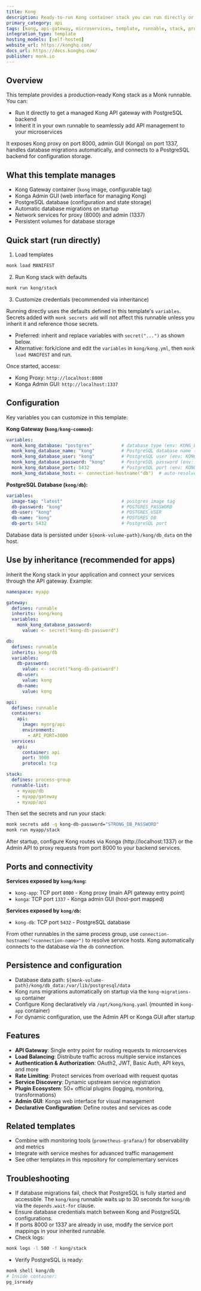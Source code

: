 ```yaml
---
title: Kong
description: Ready-to-run Kong container stack you can run directly or inherit to integrate an API gateway into your microservices infrastructure.
primary_category: api
tags: [kong, api-gateway, microservices, template, runnable, stack, proxy, load-balancing]
integration_type: template
hosting_models: [self-hosted]
website_url: https://konghq.com/
docs_url: https://docs.konghq.com/
publisher: monk.io
---
```


## Overview

This template provides a production‑ready Kong stack as a Monk runnable. You can:

- Run it directly to get a managed Kong API gateway with PostgreSQL backend
- Inherit it in your own runnable to seamlessly add API management to your microservices

It exposes Kong proxy on port 8000, admin GUI (Konga) on port 1337, handles database migrations automatically, and connects to a PostgreSQL backend for configuration storage.

## What this template manages

- Kong Gateway container (`kong` image, configurable tag)
- Konga Admin GUI (web interface for managing Kong)
- PostgreSQL database (configuration and state storage)
- Automatic database migrations on startup
- Network services for proxy (8000) and admin (1337)
- Persistent volumes for database storage

## Quick start (run directly)

1) Load templates

```bash
monk load MANIFEST
```

2) Run Kong stack with defaults

```bash
monk run kong/stack
```

3) Customize credentials (recommended via inheritance)

Running directly uses the defaults defined in this template's `variables`. Secrets added with `monk secrets add` will not affect this runnable unless you inherit it and reference those secrets.

- Preferred: inherit and replace variables with `secret("...")` as shown below.
- Alternative: fork/clone and edit the `variables` in `kong/kong.yml`, then `monk load MANIFEST` and run.

Once started, access:
- Kong Proxy: `http://localhost:8000`
- Konga Admin GUI: `http://localhost:1337`

## Configuration

Key variables you can customize in this template:

**Kong Gateway (`kong/kong-common`):**
```yaml
variables:
  monk_kong_database: "postgres"           # database type (env: KONG_DATABASE)
  monk_kong_database_name: "kong"          # PostgreSQL database name (env: KONG_PG_DATABASE)
  monk_kong_database_user: "kong"          # PostgreSQL user (env: KONG_PG_USER)
  monk_kong_database_password: "kong"      # PostgreSQL password (env: KONG_PG_PASSWORD)
  monk_kong_database_port: 5432            # PostgreSQL port (env: KONG_PG_PORT)
  monk_kong_database_host: <- connection-hostname("db")  # auto-resolved from connection
```

**PostgreSQL Database (`kong/db`):**
```yaml
variables:
  image-tag: "latest"                      # postgres image tag
  db-password: "kong"                      # POSTGRES_PASSWORD
  db-user: "kong"                          # POSTGRES_USER
  db-name: "kong"                          # POSTGRES_DB
  db-port: 5432                            # PostgreSQL port
```

Database data is persisted under `${monk-volume-path}/kong/db_data` on the host.

## Use by inheritance (recommended for apps)

Inherit the Kong stack in your application and connect your services through the API gateway. Example:

```yaml
namespace: myapp

gateway:
  defines: runnable
  inherits: kong/kong
  variables:
    monk_kong_database_password:
      value: <- secret("kong-db-password")

db:
  defines: runnable
  inherits: kong/db
  variables:
    db-password:
      value: <- secret("kong-db-password")
    db-user:
      value: kong
    db-name:
      value: kong

api:
  defines: runnable
  containers:
    api:
      image: myorg/api
      environment:
        - API_PORT=3000
  services:
    api:
      container: api
      port: 3000
      protocol: tcp

stack:
  defines: process-group
  runnable-list:
    - myapp/db
    - myapp/gateway
    - myapp/api
```

Then set the secrets and run your stack:

```bash
monk secrets add -g kong-db-password="STRONG_DB_PASSWORD"
monk run myapp/stack
```

After startup, configure Kong routes via Konga (http://localhost:1337) or the Admin API to proxy requests from port 8000 to your backend services.

## Ports and connectivity

**Services exposed by `kong/kong`:**
- `kong-app`: TCP port `8000` - Kong proxy (main API gateway entry point)
- `konga`: TCP port `1337` - Konga admin GUI (host-port mapped)

**Services exposed by `kong/db`:**
- `kong-db`: TCP port `5432` - PostgreSQL database

From other runnables in the same process group, use `connection-hostname("<connection-name>")` to resolve service hosts. Kong automatically connects to the database via the `db` connection.

## Persistence and configuration

- Database data path: `${monk-volume-path}/kong/db_data:/var/lib/postgresql/data`
- Kong runs migrations automatically on startup via the `kong-migrations-up` container
- Configure Kong declaratively via `/opt/kong/kong.yaml` (mounted in `kong-app` container)
- For dynamic configuration, use the Admin API or Konga GUI after startup

## Features

- **API Gateway**: Single entry point for routing requests to microservices
- **Load Balancing**: Distribute traffic across multiple service instances
- **Authentication & Authorization**: OAuth2, JWT, Basic Auth, API keys, and more
- **Rate Limiting**: Protect services from overload with request quotas
- **Service Discovery**: Dynamic upstream service registration
- **Plugin Ecosystem**: 50+ official plugins (logging, monitoring, transformations)
- **Admin GUI**: Konga web interface for visual management
- **Declarative Configuration**: Define routes and services as code

## Related templates

- Combine with monitoring tools (`prometheus-grafana/`) for observability and metrics
- Integrate with service meshes for advanced traffic management
- See other templates in this repository for complementary services

## Troubleshooting

- If database migrations fail, check that PostgreSQL is fully started and accessible. The `kong/kong` runnable waits up to 30 seconds for `kong/db` via the `depends.wait-for` clause.
- Ensure database credentials match between Kong and PostgreSQL configurations.
- If ports 8000 or 1337 are already in use, modify the service port mappings in your inherited runnable.
- Check logs:

```bash
monk logs -l 500 -f kong/stack
```

- Verify PostgreSQL is ready:

```bash
monk shell kong/db
# Inside container:
pg_isready
```


